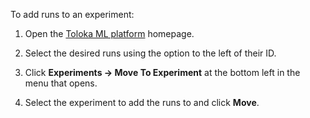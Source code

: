 To add runs to an experiment:

1. Open the [Toloka ML platform](https://tolokamodels.tech/) homepage.

2. Select the desired runs using the option to the left of their ID.

3. Click **Experiments → Move To Experiment** at the bottom left in the menu that opens.

4. Select the experiment to add the runs to and click **Move**.
